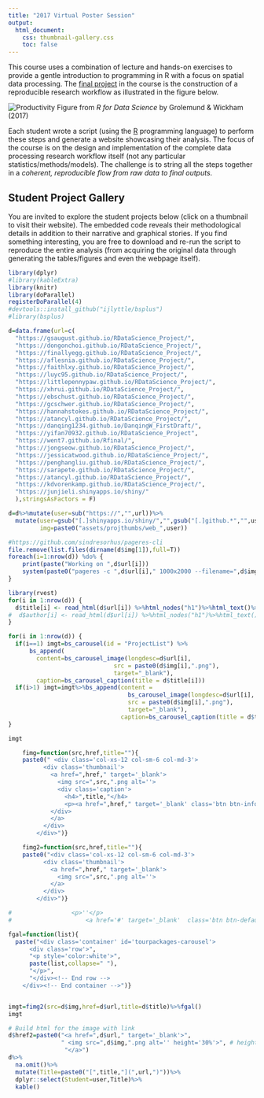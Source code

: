 ```yaml
---
title: "2017 Virtual Poster Session"
output:
  html_document:
    css: thumbnail-gallery.css
    toc: false
---
```


This course uses a combination of lecture and hands-on exercises to provide a gentle introduction to programming in R with a focus on spatial data processing. The [final project](Project.html) in the course is the construction of a reproducible research workflow as illustrated in the figure below.

![Productivity](00_CourseIntroduction/assets/data-science.png)
Figure from _R for Data Science_ by Grolemund & Wickham (2017)

Each student wrote a script (using the [R](https://www.r-project.org/) programming language) to perform these steps and generate a website showcasing their analysis. The focus of the course is on the design and implementation of the complete data processing research workflow itself (not any particular statistics/methods/models). The challenge is to string all the steps together in a _coherent, reproducible flow from raw data to final outputs_.  

## Student Project Gallery

You are invited to explore the student projects below (click on a thumbnail to visit their website).  The embedded code reveals their methodological details in addition to their narrative and graphical stories.   If you find something interesting, you are free to download and re-run the script to reproduce the entire analysis (from acquiring the original data through generating the tables/figures and even the webpage itself).


```r
library(dplyr)
#library(kableExtra)
library(knitr)
library(doParallel)
registerDoParallel(4)
#devtools::install_github("ijlyttle/bsplus")
#library(bsplus)

d=data.frame(url=c(
  "https://gsaugust.github.io/RDataScience_Project/",
  "https://dongonchoi.github.io/RDataScience_Project/",
  "https://finallyegg.github.io/RDataScience_Project/",
  "https://aflesnia.github.io/RDataScience_Project/",
  "https://faithlxy.github.io/RDataScience_Project/",
  "https://luyc95.github.io/RDataScience_Project/",
  "https://littlepennypaw.github.io/RDataScience_Project/",
  "https://xhrui.github.io/RDataScience_Project/",
  "https://ebschust.github.io/RDataScience_Project/",
  "https://gcschwer.github.io/RDataScience_Project/",
  "https://hannahstokes.github.io/RDataScience_Project/",
  "https://atancyl.github.io/RDataScience_Project/",
  "https://danqing1234.github.io/DanqingW_FirstDraft/",
  "https://yifan70932.github.io/RDataScience_Project",
  "https://went7.github.io/Rfinal/",
  "https://jongseow.github.io/RDataScience_Project/",
  "https://jessicatwood.github.io/RDataScience_Project/",
  "https://penghangliu.github.io/RDataScience_Project/",
  "https://sarapete.github.io/RDataScience_Project/",
  "https://atancyl.github.io/RDataScience_Project/",
  "https://kdvorenkamp.github.io/RDataScience_Project/",
  "https://junjieli.shinyapps.io/shiny/"
  ),stringsAsFactors = F)

d=d%>%mutate(user=sub("https://","",url))%>%
  mutate(user=gsub("[.]shinyapps.io/shiny/","",gsub("[.]github.*","",user)),
         img=paste0("assets/projthumbs/web_",user))
```

```r
#https://github.com/sindresorhus/pageres-cli
file.remove(list.files(dirname(d$img[1]),full=T))
foreach(i=1:nrow(d)) %do% {
    print(paste("Working on ",d$url[i]))
    system(paste0("pageres -c ",d$url[i]," 1000x2000 --filename=",d$img[i]))
}
```

```r
library(rvest)
for(i in 1:nrow(d)) {
  d$title[i] <- read_html(d$url[i]) %>%html_nodes("h1")%>%html_text()%>%first()
#  d$author[i] <- read_html(d$url[i]) %>%html_nodes("h1")%>%html_text()%>%first()
}
```


```r
for(i in 1:nrow(d)) {
  if(i==1) imgt=bs_carousel(id = "ProjectList") %>% 
      bs_append(
        content=bs_carousel_image(longdesc=d$url[i],
                              src = paste0(d$img[i],".png"),
                              target="_blank"),
        caption=bs_carousel_caption(title = d$title[i]))
  if(i>1) imgt=imgt%>%bs_append(content = 
                                  bs_carousel_image(longdesc=d$url[i],
                                  src = paste0(d$img[i],".png"),
                                  target="_blank"),
                                caption=bs_carousel_caption(title = d$title[i]))
}

imgt
```


```r
 
    fimg=function(src,href,title=""){
    paste0(" <div class='col-xs-12 col-sm-6 col-md-3'>
          <div class='thumbnail'>
            <a href=",href," target='_blank'>
              <img src=",src,".png alt=''>
              <div class='caption'>
                <h4>",title,"</h4>
                <p><a href=",href," target='_blank' class='btn btn-info btn-xs' role='button'>Webpage</a> 
            </div>
            </a>
          </div>
        </div>")}

    fimg2=function(src,href,title=""){
    paste0("<div class='col-xs-12 col-sm-6 col-md-3'>
          <div class='thumbnail'>
            <a href=",href," target='_blank'>
              <img src=",src,".png alt=''>
            </a>
          </div>
        </div>")}

#                 <p>''</p>
#                     <a href='#' target='_blank'  class='btn btn-default btn-xs' role='button'>Github</a></p>

fgal=function(list){
  paste("<div class='container' id='tourpackages-carousel'>
      <div class='row'>",
      "<p style='color:white'>",
      paste(list,collapse=" "),
      "</p>",
      "</div><!-- End row -->
    </div><!-- End container -->")}


imgt=fimg2(src=d$img,href=d$url,title=d$title)%>%fgal()
imgt

```

```r
# Build html for the image with link
d$href2=paste0("<a href=",d$url," target='_blank'>",
               " <img src=",d$img,".png alt='' height='30%'>", # height='50%'
                "</a>") 
d%>%
  na.omit()%>%
  mutate(Title=paste0("[",title,"](",url,")"))%>%
  dplyr::select(Student=user,Title)%>%
  kable()
```
